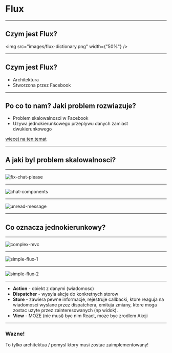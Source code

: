 # Flux

---

## Czym jest Flux?

<img src="images/flux-dictionary.png" width={"50%"} />

---

## Czym jest Flux?

- Architektura
- Stworzona przez Facebook

---

## Po co to nam? Jaki problem rozwiazuje?

- Problem skalowalnosci w Facebook
- Uzywa jednokierunkowego przeplywu danych zamiast dwukierunkowego

[wiecej na ten temat](https://www.youtube.com/watch?v=nYkdrAPrdcw)

---

## A jaki byl problem skalowalnosci?

---

![fix-chat-please](images/fix-chat-please.png)

---

![chat-components](images/chat-components.png)

---

![unread-message](images/unread-message.png)

---

## Co oznacza jednokierunkowy?

---

![complex-mvc](images/complex-mvc.png)

---

![simple-flux-1](images/simple-flux.png)

---

![simple-flux-2](images/simple-flux-2.png)

---

- **Action** - obiekt z danymi (wiadomosc)
- **Dispatcher** - wysyla akcje do konkretnych storow
- **Store** - zawiera pewne informacje, rejestruje callbacki, ktore reaguja na wiadomosci wyslane przez dispatchera, emituja zmiany, ktore moga zostac uzyte przez zainteresowanych (np widok).
- **View** - MOZE (nie musi) byc nim React, moze byc zrodlem Akcji

---

### Wazne!

To tylko architektua / pomysl ktory musi zostac zaimplementowany!
